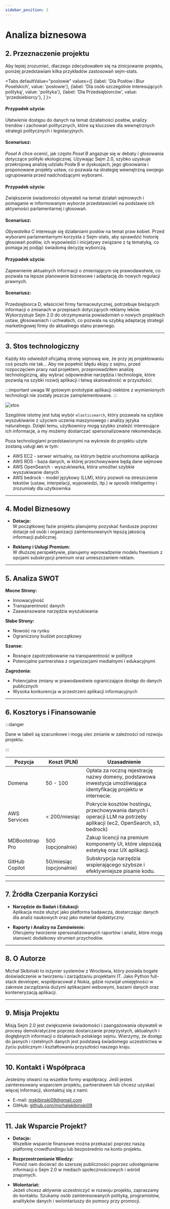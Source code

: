 ```yaml
---
sidebar_position: 2
---
```


# Analiza biznesowa

## 2. Przeznaczenie projektu




Aby lepiej zrozumieć, dlaczego zdecydowałem się na zinicjowanie projektu, poniżej przedstawiam kilka przykładów zastosowań sejm-stats.

<Tabs
    defaultValue="poslowie"
    values={[
        {label: 'Dla Posłów i Biur Poselskich', value: 'poslowie'},
        {label: 'Dla osób szczególnie interesujących polityką', value: 'polityka'},
        {label: 'Dla Przedsiębiorców', value: 'przedsiebiorcy'},
    ]
}>

<TabItem value="poslowie">

#### Przypadek użycia:

Ułatwienie dostępu do danych na temat działalności posłów, analizy trendów i zachowań politycznych, które są kluczowe dla wewnętrznych strategii politycznych i legislacyjnych.

#### Scenariusz:

*Poseł A* chce ocenić, jak często *Poseł B* angażuje się w debaty i głosowania dotyczące polityki ekologicznej. Używając Sejm 2.0, szybko uzyskuje przekrojową analizę udziału Posła B w dyskusjach, jego głosowania i proponowane projekty ustaw, co pozwala na strategię wewnętrzną swojego ugrupowania przed nadchodzącymi wyborami.

</TabItem>


<TabItem value="polityka">

#### Przypadek użycia:

Zwiększenie świadomości obywateli na temat działań sejmowych i pomaganie w informowanym wyborze przedstawicieli na podstawie ich aktywności parlamentarnej i głosowań.

#### Scenariusz:

 *Obywatelka C* interesuje się działaniami posłów na temat praw kobiet. Przed wyborami parlamentarnymi korzysta z Sejm-stats, aby sprawdzić historię głosowań posłów, ich wypowiedzi i inicjatywy związane z tą tematyką, co pomaga jej podjąć świadomą decyzję wyborczą.

</TabItem>

<TabItem value="przedsiebiorcy">

#### Przypadek użycia:

Zapewnienie aktualnych informacji o zmieniającym się prawodawstwie, co pozwala na lepsze planowanie biznesowe i adaptację do nowych regulacji prawnych.

#### Scenariusz:


Przedsiębiorca D, właściciel firmy farmaceutycznej, potrzebuje bieżących informacji o zmianach w przepisach dotyczących reklamy leków. Wykorzystuje Sejm 2.0 do otrzymywania powiadomień o nowych projektach ustaw, głosowaniach i uchwałach, co pozwala na szybką adaptację strategii marketingowej firmy do aktualnego stanu prawnego.

</TabItem>

</Tabs>

---

## 3. Stos technologiczny

Każdy kto odwiedził oficjalną stronę sejmową wie, że przy jej projektowaniu coś poszło nie tak... Aby nie popełnić błędu ekipy z sejmu, przed rozpoczęciem pracy nad projektem, przeprowadziłem analizę technologiczną, aby wybrać odpowiednie narzędzia i technologie, które pozwolą na szybki rozwój aplikacji i łatwą skalowalność w przyszłości.

:::important uwaga
W gotowym prototypie aplikacji niektóre z wymienionych technologii nie zostały jeszcze zaimplementowane.
:::

![stos](img/aws.png)

Szególnie istotny jest tutaj wybór `elasticsearch`, który pozawala na szybkie wyszukiwanie z użyciem uczenia maszynowego i analizy języka naturalnego. Dzięki temu, użytkownicy mogą szybko znaleźć interesujące ich informacje, a my możemy dostarczać spersonalizowane rekomendacje.


Poza technologiami przedstawionymi na wykresie do projektu użyte zostaną usługi `AWS` w tym:

- AWS EC2 - serwer wirtualny, na którym będzie uruchomiona aplikacja
- AWS RDS - baza danych, w której przechowywane będą dane sejmowe
- AWS OpenSearch - wyszukiwarka, która umożliwi szybkie wyszukiwanie danych
- AWS bedrock - model językowy (LLM), który pozwoli na streszczenie tekstów (ustaw, interpelacji, wypowiedzi, itp.) w sposób inteligentny i zrozumiały dla użytkownika 


---

## 4. Model Biznesowy
- **Dotacje:**  
W początkowej fazie projektu planujemy pozyskać fundusze poprzez dotacje od osób i organizacji zainteresowanych lepszą jakością informacji publicznej.

- **Reklamy i Usługi Premium:**  
W dłuższej perspektywie, planujemy wprowadzenie modelu freemium z opcjami subskrypcji premium oraz umieszczaniem reklam.

---

## 5. Analiza SWOT
**Mocne Strony:**  
- Innowacyjność
- Transparentność danych
- Zaawansowane narzędzia wyszukiwania

**Słabe Strony:**  
- Nowość na rynku
- Ograniczony budżet początkowy

**Szanse:**  
- Rosnące zapotrzebowanie na transparentność w polityce
- Potencjalne partnerstwa z organizacjami medialnymi i edukacyjnymi

**Zagrożenia:**  
- Potencjalne zmiany w prawodawstwie ograniczające dostęp do danych publicznych
- Wysoka konkurencja w przestrzeni aplikacji informacyjnych

---

## 6. Kosztorys i Finansowanie

:::danger 

Dane w tabeli są szacunkowe i mogą ulec zmianie w zależności od rozwoju projektu.

:::


| Pozycja         | Koszt (PLN)              | Uzasadnienie                                                                                                          |
| --------------- | ------------------------ | --------------------------------------------------------------------------------------------------------------------- |
| Domena          | 50 - 100                 | Opłata za roczną rejestrację nazwy domeny, podstawowa inwestycja umożliwiająca identyfikację projektu w internecie.   |
| AWS Services    | < 200/miesiąc            | Pokrycie kosztów hostingu, przechowywania danych i operacji LLM na potrzeby  aplikacji (ec2, OpenSearch, s3, bedrock) |
| MDBootstrap Pro | 500 (opcjonalnie)        | Zakup licencji na premium komponenty UI, które ulepszają estetykę oraz UX aplikacji.                                  |
| GitHub Copilot  | 50/miesiąc (opcjonalnie) | Subskrypcja narzędzia wspierającego szybsze i efektywniejsze pisanie kodu.                                            |


---



## 7. Źródła Czerpania Korzyści
- **Narzędzie do Badań i Edukacji:**  
Aplikacja może służyć jako platforma badawcza, dostarczając danych dla analiz naukowych oraz jako materiał dydaktyczny.

- **Raporty i Analizy na Zamówienie:**  
Oferujemy tworzenie spersonalizowanych raportów i analiz, które mogą stanowić dodatkowy strumień przychodów.

---

## 8. O Autorze
Michał Skibiński to inżynier systemów z Wrocławia, który posiada bogate doświadczenie w tworzeniu i zarządzaniu projektami IT. Jako Python full-stack developer, współpracował z Nokia, gdzie rozwijał umiejętności w zakresie zarządzania dużymi aplikacjami webowymi, bazami danych oraz konteneryzacją aplikacji.

---

## 9. Misja Projektu
Misją Sejm 2.0 jest zwiększenie świadomości i zaangażowania obywateli w procesy demokratyczne poprzez dostarczanie przejrzystych, aktualnych i dogłębnych informacji o działaniach polskiego sejmu. Wierzymy, że dostęp do jasnych i rzetelnych danych jest podstawą świadomego uczestnictwa w życiu publicznym i kształtowaniu przyszłości naszego kraju.

---

## 10. Kontakt i Współpraca
Jesteśmy otwarci na wszelkie formy współpracy. Jeśli jesteś zainteresowany wsparciem projektu, partnerstwem lub chcesz uzyskać więcej informacji, skontaktuj się z nami:

- E-mail: [mskibinski09@gmail.com](mailto:mskibinski09@gmail.com)
- GitHub: [github.com/michalskibinski09](https://github.com/michalskibinski09)

---

## 11. Jak Wsparcie Projekt?
- **Dotacje:**  
Wszelkie wsparcie finansowe można przekazać poprzez naszą platformę crowdfundingu lub bezpośrednio na konto projektu.

- **Rozprzestrzenianie Wiedzy:**  
Pomóż nam docierać do szerszej publiczności poprzez udostępnianie informacji o Sejm 2.0 w mediach społecznościowych i wśród znajomych.

- **Wolontariat:**  
Jeżeli chcesz aktywnie uczestniczyć w rozwoju projektu, zapraszamy do kontaktu. Szukamy osób zainteresowanych polityką, programistów, analityków danych i wolontariuszy do pomocy przy promocji.


